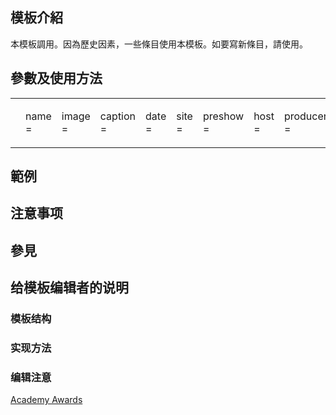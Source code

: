 <includeonly><!-- 在這裡加入模板的保護標識 --></includeonly><noinclude>{{Documentation subpage}}</noinclude>
<!-- 在本行下編輯模板說明 -->
== 模板介紹 ==
本模板調用{{tl|Infobox film awards}}。因為歷史因素，一些條目使用本模板。如要寫新條目，請使用{{tld|Infobox film awards}}。
== 參數及使用方法 ==
{|
|<pre>
{{Infobox Academy Awards
| name     = 
| image    = 
| caption  = 
| date     = 
| site     = 
| preshow  = 
| host     = 
| producer = 
| director = 
| duration = 
| network =
}}</pre>
|}

== 範例 ==

== 注意事项 ==

== 參見 ==

== 给模板编辑者的说明 ==
=== 模板结构 ===
=== 实现方法 ===
=== 编辑注意 ===

<includeonly>
<!-- 本行下加入模板的分類 -->
[[Category:文化信息框模板|Academy Awards]]
</includeonly>